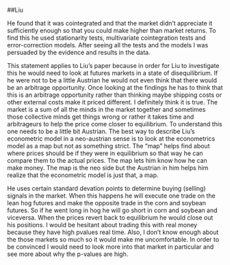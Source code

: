 ##Liu

He found that it was cointegrated and that the market didn't appreciate it sufficiently enough so that you could make higher than market returns.  To find this he used stationarity tests, multivariate cointegration tests and error-correction models.  After seeing all the tests and the models I was persuaded by the evidence and results in the data.
  
This statement applies to Liu's paper because in order for Liu to investigate this he would need to look at futures markets in a state of disequilibrium.  If he were not to be a little Austrian he would not even think that there would be an arbitrage opportunity.  Once looking at the findings he has to think that this is an arbitrage opportunity rather than thinking maybe shipping costs or other external costs make it priced different.  I definitely think it is true.  The market is a sum of all the minds in the market together and sometimes those collective minds get things wrong or rather it takes time and arbitrageurs to help the price come closer to equilibrium.  To understand this one needs to be a little bit Austrian.  The best way to describe Liu's econometric model in a neo-austrian sense is to look at the econometrics model as a map but not as something strict.  The "map" helps find about where prices should be if they were in equilibrium so that way he can compare them to the actual prices.  The map lets him know how he can make money.  The map is the neo side but the Austrian in him helps him realize that the econometric model is just that, a map.
  
He uses certain standard devation points to determine buying (selling) signals in the market.  When this happens he will execute one trade on the lean hog futures and make the opposite trade in the corn and soybean futures.  So if he went long in hog he will go short in corn and soybean and viceversa.  When the prices revert back to equilibrium he would close out his positions.  I would be hesitant about trading this with real money because they have high pvalues real time.  Also, I don't know enough about the those markets so much so it would make me uncomfortable.  In order to be convinced I would need to look more into that market in particular and see more about why the p-values are high.
